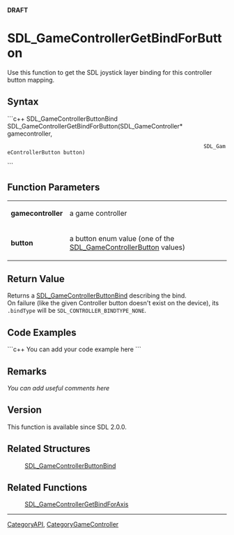 <!-- pragma section-numbers off -->
<!-- pragma camelcase off -->
'''DRAFT'''


<!-- #*^*^*^*^*See http://wiki.libsdl.org/moin.cgi/SGFunctions for details on editing this page*^*^*^*^* -->


= SDL_GameControllerGetBindForButton =
Use this function to get the SDL joystick layer binding for this controller button mapping.




== Syntax ==
```c++
SDL_GameControllerButtonBind SDL_GameControllerGetBindForButton(SDL_GameController*      gamecontroller,
                                                                SDL_GameControllerButton button)
```


== Function Parameters ==
{|
|'''gamecontroller'''
|a game controller
|-
|'''button'''
|a button enum value (one of the [[SDL_GameControllerButton]] values)
|}


== Return Value ==
Returns a [[SDL_GameControllerButtonBind]] describing the bind.<br/>
On failure (like the given Controller button doesn't exist on the device), its <code>.bindType</code> will be <code>SDL_CONTROLLER_BINDTYPE_NONE</code>.


== Code Examples ==
```c++
You can add your code example here
```

<!-- #Leave this section as-is unless you have a code example to put in.  In that case, replace You can add your code example here with your code example following the Style Guide instructions.  Leave the rest of the markup alone and delete this comment. -->


== Remarks ==
''You can add useful comments here''

<!-- #Leave this section as-is unless you have a remark to put in.  In that case, replace ''You can add useful comments here'' with your remark(s) following the Style Guide instructions.  Leave the rest of the markup alone and delete this comment. -->

== Version ==
This function is available since SDL 2.0.0.

== Related Structures ==
:[[SDL_GameControllerButtonBind]]

== Related Functions ==
:[[SDL_GameControllerGetBindForAxis]]

----
[[CategoryAPI]], [[CategoryGameController]]
<!-- #See the Style Guide for instructions on editing the footer. -->
